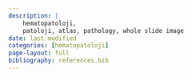 ```yaml
---
description: |
    hematopatoloji,
    patoloji, atlas, pathology, whole slide image
date: last-modified
categories: [hematopatoloji]
page-layout: full
bibliography: references.bib
---
```



